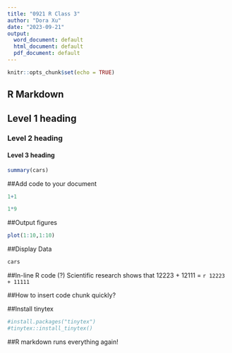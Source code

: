 ```yaml
---
title: "0921 R Class 3"
author: "Dora Xu"
date: "2023-09-21"
output:
  word_document: default
  html_document: default
  pdf_document: default
---
```


```r
knitr::opts_chunk$set(echo = TRUE)
```

## R Markdown

## Level 1 heading

### Level 2 heading

#### Level 3 heading

```r
summary(cars)
```

##Add code to your document

```r
1+1
```

```r
1*9
```
##Output figures

```r
plot(1:10,1:10)
```

##Display Data
```r
cars
```

##In-line R code (?)
Scientific research shows that 12223 + 12111 = `r 12223 + 11111 `

##How to insert code chunk quickly?

##Install tinytex
```r
#install.packages("tinytex")
#tinytex::install_tinytex()
```

##R markdown runs everything again!


